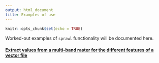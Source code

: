 ```yaml
---
output: html_document
title: Examples of use
---
```


```r
knitr::opts_chunk$set(echo = TRUE)
```
Worked-out examples of `sprawl` functionality will be documented here.

#### [Extract values from a multi-band raster for the different features of a vector file](extract_rast_example.html)
